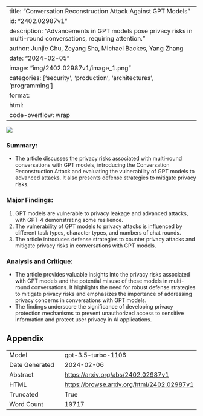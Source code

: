 
---
title: "Conversation Reconstruction Attack Against GPT Models"
id: "2402.02987v1"
description: "Advancements in GPT models pose privacy risks in multi-round conversations, requiring attention."
author: Junjie Chu, Zeyang Sha, Michael Backes, Yang Zhang
date: "2024-02-05"
image: "img/2402.02987v1/image_1.png"
categories: ['security', 'production', 'architectures', 'programming']
format:
  html:
    code-overflow: wrap
---

![](img/2402.02987v1/image_1.png)

### Summary:
- The article discusses the privacy risks associated with multi-round conversations with GPT models, introducing the Conversation Reconstruction Attack and evaluating the vulnerability of GPT models to advanced attacks. It also presents defense strategies to mitigate privacy risks.

### Major Findings:
1. GPT models are vulnerable to privacy leakage and advanced attacks, with GPT-4 demonstrating some resilience.
2. The vulnerability of GPT models to privacy attacks is influenced by different task types, character types, and numbers of chat rounds.
3. The article introduces defense strategies to counter privacy attacks and mitigate privacy risks in conversations with GPT models.

### Analysis and Critique:
- The article provides valuable insights into the privacy risks associated with GPT models and the potential misuse of these models in multi-round conversations. It highlights the need for robust defense strategies to mitigate privacy risks and emphasizes the importance of addressing privacy concerns in conversations with GPT models.
- The findings underscore the significance of developing privacy protection mechanisms to prevent unauthorized access to sensitive information and protect user privacy in AI applications.

## Appendix

|          |          |
|----------|----------|
| Model     | gpt-3.5-turbo-1106       |
| Date Generated     | 2024-02-06       |
| Abstract | [https://arxiv.org/abs/2402.02987v1](https://arxiv.org/abs/2402.02987v1)        |
| HTML     | [https://browse.arxiv.org/html/2402.02987v1](https://browse.arxiv.org/html/2402.02987v1)       |
| Truncated       | True       |
| Word Count       | 19717       |